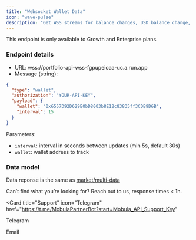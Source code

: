 ```yaml
---
title: "Websocket Wallet Data"
icon: "wave-pulse"
description: "Get WSS streams for balance changes, USD balance change, transactions, and more."
---
```


<Tip> This endpoint is only available to Growth and Enterprise plans. </Tip>

### Endpoint details

- URL: wss://portfolio-api-wss-fgpupeioaa-uc.a.run.app
- Message (string):

```json
{
  "type": "wallet",
  "authorization": "YOUR-API-KEY",
  "payload": {
    "wallet": "0x6557D92D629E0bD8003b8E12c83835ff3CDB9D6B",
    "interval": 15
  }
}
```

Parameters:

- `interval`: interval in seconds between updates (min 5s, default 30s)
- `wallet`: wallet address to track

### Data model

Data reponse is the same as [market/multi-data](/api-reference/endpoint/wallet-portfolio)

Can’t find what you’re looking for? Reach out to us, response times < 1h.

<CardGroup>

<Card
  title="Support"
  icon="Telegram"
  href="https://t.me/MobulaPartnerBot?start=Mobula_API_Support_Key"
>
  Telegram
</Card>

<Card title="Need help?" icon="envelope" href="mailto:contact@mobulalabs.org">
  Email
</Card>

</CardGroup>
